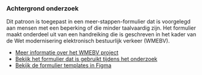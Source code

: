 ### Achtergrond onderzoek

Dit patroon is toegepast in een meer-stappen-formulier dat is voorgelegd aan mensen met een beperking of die minder taalvaardig zijn. Het formulier maakt onderdeel uit van een handreiking die is geschreven in het kader van de Wet modernisering elektronisch bestuurlijk verkeer (WMEBV).

- [Meer informatie over het WMEBV project](https://vng.nl/wmebv)
- [Bekijk het formulier dat is gebruikt tijdens het onderzoek](https://nl-design-system-templates-theta.vercel.app/wmebv)
- [Bekijk de formulier templates in Figma](https://www.figma.com/file/taAnsV55PVP0cmw18BnMDk/NLDS---Voorbeeld---Templates?type=design&node-id=1528-3874&mode=design)
